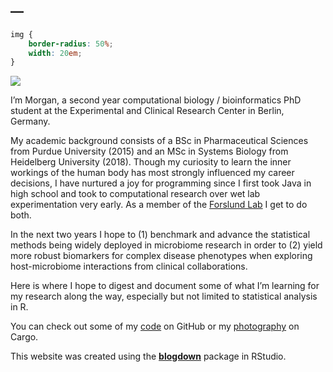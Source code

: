 ---
---

```css
img {
    border-radius: 50%;
    width: 20em;
}
```
<img src="intranet_square_sm.png">
<!-- ![](intranet_square_sm.png) -->

I'm Morgan, a second year computational biology / bioinformatics PhD student at the Experimental and Clinical Research Center in Berlin, Germany. 

My academic background consists of a BSc in Pharmaceutical Sciences from Purdue University (2015) and an MSc in Systems Biology from Heidelberg University (2018). Though my curiosity to learn the inner workings of the human body has most strongly influenced my career decisions, I have nurtured a joy for programming since I first took Java in high school and took to computational research over wet lab experimentation very early. As a member of the [Forslund Lab](https://www.mdc-berlin.de/forslund) I get to do both. 

In the next two years I hope to (1) benchmark and advance the statistical methods being widely deployed in microbiome research in order to (2) yield more robust biomarkers for complex disease phenotypes when exploring host-microbiome interactions from clinical collaborations.

Here is where I hope to digest and document some of what I'm learning for my research along the way, especially but not limited to statistical analysis in R. 

You can check out some of my [code](https://github.com/sxmorgan) on GitHub or my [photography](https://cargocollective.com/messex) on Cargo.

This website was created using the [**blogdown**](https://github.com/rstudio/blogdown) package in RStudio.
